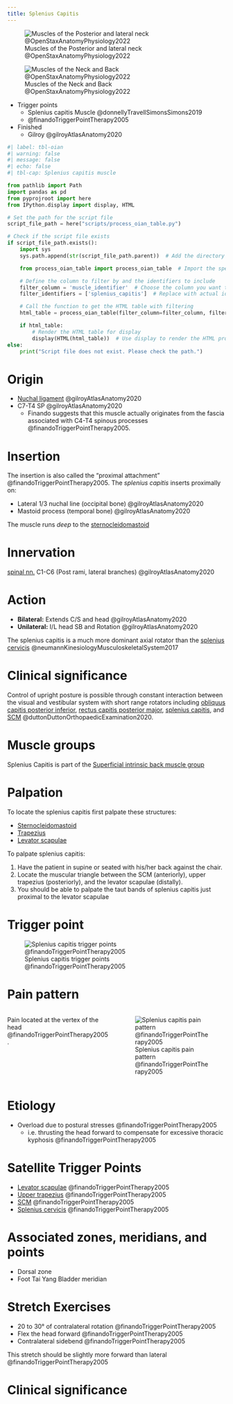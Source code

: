 ```yaml
---
title: Splenius Capitis
---
```


![Muscles of the Posterior and lateral neck @OpenStaxAnatomyPhysiology2022](/The Archive/Images/OpenStax Anatomy and Physiology 2e/fig11.14 Posterior and Lateral Views of the Neck.jpeg){#fig-openstax-fig11.14}

![Muscles of the Neck and Back @OpenStaxAnatomyPhysiology2022](/The Archive/Images/OpenStax Anatomy and Physiology 2e/fig11.15 Muscles of the Neck and Back.jpeg){#fig-openstax-fig11.15}


::: {.callout title="Reading list"}

- Trigger points
    - Splenius capitis Muscle @donnellyTravellSimonsSimons2019
    - @finandoTriggerPointTherapy2005
- Finished
    - Gilroy @gilroyAtlasAnatomy2020

:::

```python
#| label: tbl-oian
#| warning: false
#| message: false
#| echo: false
#| tbl-cap: Splenius capitis muscle

from pathlib import Path
import pandas as pd
from pyprojroot import here
from IPython.display import display, HTML

# Set the path for the script file
script_file_path = here("scripts/process_oian_table.py")

# Check if the script file exists
if script_file_path.exists():
    import sys
    sys.path.append(str(script_file_path.parent))  # Add the directory of the script to the system path

    from process_oian_table import process_oian_table  # Import the specific function

    # Define the column to filter by and the identifiers to include
    filter_column = 'muscle_identifier'  # Choose the column you want to filter by
    filter_identifiers = ['splenius_capitis']  # Replace with actual identifiers you want to include

    # Call the function to get the HTML table with filtering
    html_table = process_oian_table(filter_column=filter_column, filter_identifiers=filter_identifiers)

    if html_table:
        # Render the HTML table for display
        display(HTML(html_table))  # Use display to render the HTML properly
else:
    print("Script file does not exist. Please check the path.")

```



# Origin {#origin}

- [Nuchal ligament]({{< var ref-nuchal-ligament.path >}}) @gilroyAtlasAnatomy2020
- C7-T4 SP @gilroyAtlasAnatomy2020
    - Finando suggests that this muscle actually originates from the fascia associated with C4-T4 spinous processes @finandoTriggerPointTherapy2005.

# Insertion {#insertion}

The insertion is also called the "proximal attachment" @finandoTriggerPointTherapy2005.
The *splenius capitis* inserts proximally on:

- Lateral 1/3 nuchal line (occipital bone) @gilroyAtlasAnatomy2020
- Mastoid process (temporal bone) @gilroyAtlasAnatomy2020

The muscle runs *deep* to the [sternocleidomastoid]({{< var ref-sternocleidomastoid.path >}})

# Innervation {#innervation}

[spinal nn.]({{< var ref-spinal-nerves.path >}}) C1-C6 (Post rami, lateral branches) @gilroyAtlasAnatomy2020

# Action {#action}

- **Bilateral:** Extends C/S and head @gilroyAtlasAnatomy2020
- **Unilateral:** I/L head SB and Rotation @gilroyAtlasAnatomy2020

::: {.callout-note}
The splenius capitis is a much more dominant axial rotator than the [splenius cervicis]({{< var ref-splenius-cervicis.action >}}) @neumannKinesiologyMusculoskeletalSystem2017
:::

# Clinical significance

Control of upright posture is possible through constant interaction between the visual and vestibular system with short range rotators including [obliquus capitis posterior inferior]({{< var ref-obliquus-capitis-posterior-inferior.path >}}), [rectus capitis posterior major]({{< var ref-rectus-capitis-posterior-major.path >}}), [splenius capitis]({{< var ref-splenius-capitis.path >}}), and [SCM]({{< var ref-sternocleidomastoid.path >}}) @duttonDuttonOrthopaedicExamination2020.

# Muscle groups
Splenius Capitis is part of the [Superficial intrinsic back muscle group]({{< var ref-oians >}}) 


# Palpation {#palpation}

To locate the splenius capitis first palpate these structures:

- [Sternocleidomastoid]({{< var ref-sternocleidomastoid.palpation >}})
- [Trapezius]({{< var ref-upper-trapezius.palpation >}})
- [Levator scapulae]({{< var ref-levator-scapulae.palpation >}})

To palpate splenius capitis:

1. Have the patient in supine or seated with his/her back against the chair.
1. Locate the muscular triangle between the SCM (anteriorly), upper trapezius (posteriorly), and the levator scapulae (distally).
1. You should be able to palpate the taut bands of splenius capitis just proximal to the levator scapulae

# Trigger point

![Splenius capitis trigger points @finandoTriggerPointTherapy2005](/The Archive/Anatomy/Skeletal Muscles/Muscles of the back/Superficial Intrinsic Back Muscles/Splenius capitis muscle/images/finandoTriggerPointTherapy2005 splenius capitis trigger points.png)

# Pain pattern

::: {.columns}
::: {.column}
Pain located at the vertex of the head @finandoTriggerPointTherapy2005.
:::
::: {.column}
![Splenius capitis pain pattern @finandoTriggerPointTherapy2005](/The Archive/Anatomy/Skeletal Muscles/Muscles of the back/Superficial Intrinsic Back Muscles/Splenius capitis muscle/images/finandoTriggerPointTherapy2005 splenius capitis pain pattern.png)
:::
:::


# Etiology

- Overload due to postural stresses @finandoTriggerPointTherapy2005
    - i.e. thrusting the head forward to compensate for excessive thoracic kyphosis @finandoTriggerPointTherapy2005

# Satellite Trigger Points

- [Levator scapulae]({{< var ref-levator-scapulae.path >}}) @finandoTriggerPointTherapy2005
- [Upper trapezius]({{< var ref-upper-trapezius.path >}}) @finandoTriggerPointTherapy2005
- [SCM]({{< var ref-sternocleidomastoid.path >}}) @finandoTriggerPointTherapy2005
- [Splenius cervicis]({{< var ref-splenius-cervicis.path >}}) @finandoTriggerPointTherapy2005

# Associated zones, meridians, and points

- Dorsal zone
- Foot Tai Yang Bladder meridian


# Stretch Exercises

- 20 to 30&deg; of contralateral rotation @finandoTriggerPointTherapy2005
- Flex the head forward @finandoTriggerPointTherapy2005
- Contralateral sidebend @finandoTriggerPointTherapy2005

::: {.callout-note}
This stretch should be slightly more forward than lateral @finandoTriggerPointTherapy2005
:::


# Clinical significance